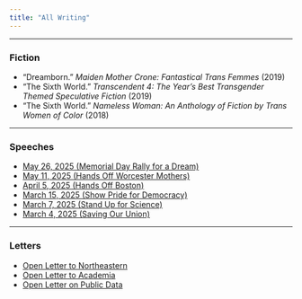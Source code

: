 ```yaml
---
title: "All Writing"
---
```


***

### Fiction

- "Dreamborn." *Maiden Mother Crone: Fantastical Trans Femmes* (2019)
- "The Sixth World." *Transcendent 4: The Year's Best Transgender Themed Speculative Fiction* (2019)
- "The Sixth World." *Nameless Woman: An Anthology of Fiction by Trans Women of Color* (2018)

***

### Speeches

- [May 26, 2025 (Memorial Day Rally for a Dream)](speech-may-26-2025.html)
- [May 11, 2025 (Hands Off Worcester Mothers)](speech-may-11-2025.html)
- [April 5, 2025 (Hands Off Boston)](speech-april-5-2025.html)
- [March 15, 2025 (Show Pride for Democracy)](speech-march-15-2025.html)
- [March 7, 2025 (Stand Up for Science)](speech-march-7-2025.html)
- [March 4, 2025 (Saving Our Union)](speech-march-4-2025.html)

***

### Letters

- [Open Letter to Northeastern](letter-to-northeastern.html)
- [Open Letter to Academia](letter-to-academia.html)
- [Open Letter on Public Data](letter-on-public-data.html)
